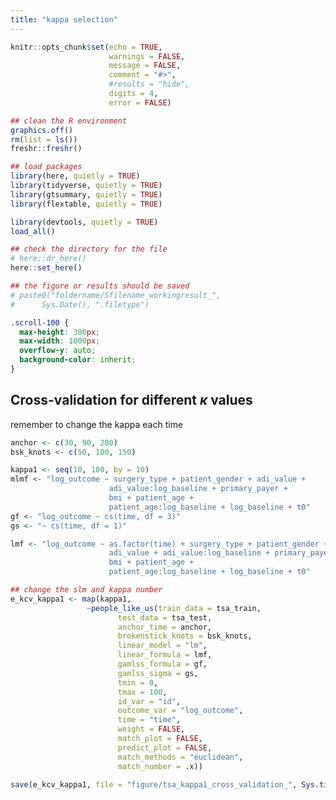 ```yaml
---
title: "kappa selection"
---
```



```r
knitr::opts_chunk$set(echo = TRUE,
                      warnings = FALSE,
                      message = FALSE,
                      comment = "#>",
                      #results = "hide",
                      digits = 4,
                      error = FALSE)

## clean the R environment
graphics.off()
rm(list = ls())
freshr::freshr()

## load packages
library(here, quietly = TRUE)
library(tidyverse, quietly = TRUE)
library(gtsummary, quietly = TRUE)
library(flextable, quietly = TRUE)

library(devtools, quietly = TRUE)
load_all()

## check the directory for the file
# here::dr_here()
here::set_here()

## the figure or results should be saved 
# paste0("foldername/Sfilename_workingresult_", 
#      Sys.Date(), ".filetype")
```


```css
.scroll-100 {
  max-height: 300px;
  max-width: 1000px;
  overflow-y: auto;
  background-color: inherit;
}
```

## Cross-validation for different $\kappa$ values

remember to change the kappa each time

```r
anchor <- c(30, 90, 200)
bsk_knots <- c(50, 100, 150)

kappa1 <- seq(10, 100, by = 10)
mlmf <- "log_outcome ~ surgery_type + patient_gender + adi_value +
                      adi_value:log_baseline + primary_payer + 
                      bmi + patient_age +
                      patient_age:log_baseline + log_baseline + t0"
gf <- "log_outcome ~ cs(time, df = 3)"
gs <- "~ cs(time, df = 1)"

lmf <- "log_outcome ~ as.factor(time) + surgery_type + patient_gender +
                      adi_value + adi_value:log_baseline + primary_payer +
                      bmi + patient_age +
                      patient_age:log_baseline + log_baseline + t0"
```

```r
## change the slm and kappa number
e_kcv_kappa1 <- map(kappa1, 
                 ~people_like_us(train_data = tsa_train,
                        test_data = tsa_test,
                        anchor_time = anchor,
                        brokenstick_knots = bsk_knots,
                        linear_model = "lm",
                        linear_formula = lmf,
                        gamlss_formula = gf,
                        gamlss_sigma = gs,
                        tmin = 0,
                        tmax = 100,
                        id_var = "id",
                        outcome_var = "log_outcome",
                        time = "time",
                        weight = FALSE,
                        match_plot = FALSE,
                        predict_plot = FALSE,
                        match_methods = "euclidean",
                        match_number = .x))

save(e_kcv_kappa1, file = "figure/tsa_kappa1_cross_validation_", Sys.time(), ".Rdata")
```


```r

```



